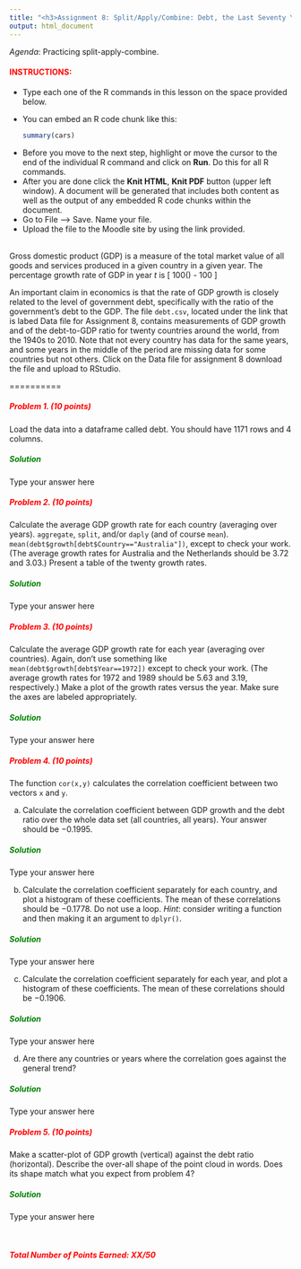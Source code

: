```yaml
---
title: "<h3>Assignment 8: Split/Apply/Combine: Debt, the Last Seventy Years</h3>"
output: html_document
---
```


_Agenda_: Practicing split-apply-combine.

<font color="red"><h4>INSTRUCTIONS:</h4></font>
<ul>
<li> Type each one of the R commands in this lesson on the space provided below.
<li> You can embed an R code chunk like this:
```r
summary(cars)
```
<li> Before you move to the next step, highlight or move the cursor to the end of the individual R command and click on **Run**. Do this for all R commands.
<li> After you are done click the **Knit HTML**, **Knit PDF** button (upper left window). A document will be generated that includes both content as well as the output of any embedded R code chunks within the document.
<li> Go to File --> Save. Name your file.
<li> Upload the file to the Moodle site by using the link provided.
</ul>
<br>
Gross domestic product (GDP) is a measure of the total market value of all goods and services produced in a given country in a given year. The percentage growth rate of GDP in year $t$ is 
\[
100\times\left(\frac{GDP_{t+1} - GDP_{t}}{GDP_{t}}\right) - 100
\]


An important claim in economics is that the rate of GDP growth is closely related to the level of government debt, specifically with the ratio of the government’s debt to the GDP. The file `debt.csv`, located under the link that is labed Data file for Assignment 8, contains measurements of GDP growth and of the debt-to-GDP ratio for twenty countries around the world, from the 1940s to 2010. Note that not every country has data for the same years, and some years in the middle of the period are missing data for some countries but not others. Click on the Data file for assignment 8 download the file and upload to RStudio.

==========

<font color="red"> <h5>Problem 1. (10 points)</h5></font> Load the data into a dataframe called debt. You should have 1171 rows and 4 columns.

<font color="green"> <h5>Solution</h5></font> Type your answer here

<font color="red"> <h5>Problem 2. (10 points)</h5></font> Calculate the average GDP growth rate for each country (averaging over years). `aggregate`, `split`, and/or `daply` (and of course `mean`). `mean(debt$growth[debt$Country=="Australia"])`, except to check your work. (The average growth rates for Australia and the Netherlands should be 3.72 and 3.03.) Present a table of the twenty growth rates.

<font color="green"> <h5>Solution</h5></font> Type your answer here

<font color="red"> <h5>Problem 3. (10 points)</h5></font> Calculate the average GDP growth rate for each year (averaging over countries).  Again, don't use something like `mean(debt$growth[debt$Year==1972])` except to check your work.  (The average growth rates for 1972 and 1989 should be $5.63$ and $3.19$, respectively.)  Make a plot of the growth rates versus the year.  Make sure the axes are labeled appropriately.

<font color="green"> <h5>Solution</h5></font> Type your answer here

<font color="red"> <h5>Problem 4. (10 points)</h5></font> The function `cor(x,y)` calculates the correlation coefficient between two vectors `x` and `y`.

a. Calculate the correlation coefficient between GDP growth and the debt ratio over the whole data set (all countries, all years).  Your answer should be $-0.1995$.

<font color="green"> <h5>Solution</h5></font> Type your answer here

b. Calculate the correlation coefficient separately for each country, and plot a histogram of these coefficients.  The mean of these correlations should be $-0.1778$.  Do not use a loop.  _Hint_: consider writing a function and then making it an argument to `dplyr()`.

<font color="green"> <h5>Solution</h5></font> Type your answer here

c. Calculate the correlation coefficient separately for each year, and plot a histogram of these coefficients.  The mean of these correlations should be $-0.1906$.

<font color="green"> <h5>Solution</h5></font> Type your answer here

d. Are there any countries or years where the correlation goes against the general trend?

<font color="green"> <h5>Solution</h5></font> Type your answer here

<font color="red"> <h5>Problem 5. (10 points)</h5></font> Make a scatter-plot of GDP growth (vertical) against the debt ratio (horizontal).  Describe the over-all shape of the point cloud in words.  Does its shape match what you expect from problem 4?

<font color="green"> <h5>Solution</h5></font> Type your answer here



<br><font color="red"> <h5>Total Number of Points Earned: XX/50</h5></font>
